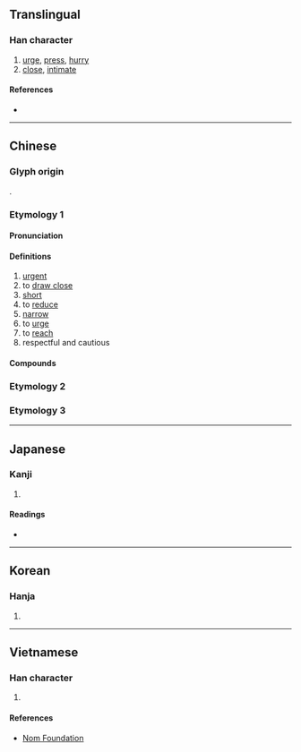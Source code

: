 {{character info/new}}
==Translingual==

===Han character===
{{Han char|rn=9|rad=人|as=07|sn=9|four=26281|canj=ORYO|ids=⿰亻足}}

# [[urge]], [[press]], [[hurry]]
# [[close]], [[intimate]]

====References====
* {{Han ref|kx=0104.050|dkj=00664|dj=0220.050|hdz=10161.020|uh=4FC3|ud=20419|bh=AB50|bd=43856}}

----

==Chinese==
{{zh-forms}}

===Glyph origin===
{{Han etym}}
{{Han compound|ls=psc|alt1=亻|人|足|c1=s|c2=p}}.

===Etymology 1===

====Pronunciation====
{{zh-pron
|m=cù
|c=cuk1
|mn=chhiok/qz:chhiak/tw,xm,zz:chhek
|mn_note=chhiok - literary; chhiak/chhek - vernacular
|mc=y
|oc=y
|ma=
|cat=v,a
}}

====Definitions====
{{zh-hanzi}}

# [[urgent]]
# to [[draw close]]
# [[short]]
# to [[reduce]]
# [[narrow]]
# to [[urge]]
# to [[reach]]
# respectful and cautious

====Compounds====
{{zh-der|刺促|促膝長談|侷促|促坐|促忙|促裝|促發|促病|促織|促膝|侷促一隅|局促|促眉|促脈|促拍|促迫|促掐|倉促|急促|促忙促急|匆促|促聲|促趲|促音|促請|促步|局促一隅|促狹鬼|促成|促席|促狹|促使|促促|促膝談心|侷促不安|局促不安|催促|促進|促銷|短局促|督促|窘促|短促|敦促|短壽促命|跼促|鬼促促|逼促|緊促|蹇促|脆促|聯合促銷|迫促}}

===Etymology 2===
{{zh-see|齪|v}}

===Etymology 3===
{{zh-see|蹙|ss}}

----

==Japanese==

===Kanji===
{{ja-kanji|grade=c|rs=人07}}

# {{defn|lang=ja|sort=人07}}

====Readings====
* {{ja-readings|on=[[そく]] (soku)|kun=[[うながす]] (unagasu), [[せまる]] (semaru)}}

----

==Korean==

===Hanja===
{{ko-hanja|hangeul=촉|rv=chok|mr=ch'ok}}

# {{defn|lang=ko|sort=人07}}

----

==Vietnamese==

===Han character===
{{vi-hantu|[[xúc]], [[thúc]]|rs=人07}}

# {{defn|lang=vi|sort=人07}}

====References====
* [http://nomfoundation.org/common/nom_details.php?codepoint=4fc3 Nom Foundation]